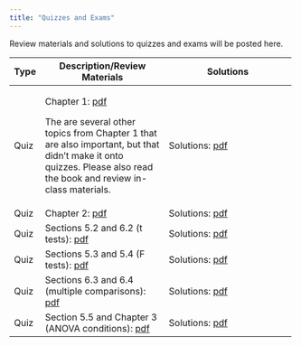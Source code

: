 ```yaml
---
title: "Quizzes and Exams"
---
```


Review materials and solutions to quizzes and exams will be posted here.

+------+----------------------------------------------------------+---------------------------------------------------------------+
| Type | Description/Review Materials                             | Solutions                                                     |
+======+==========================================================+===============================================================+
| Quiz | Chapter 1: [pdf](exams/ch1/stat242_quizzes.pdf)          | Solutions: [pdf](exams/ch1/stat242_quiz_solutions.pdf)        |
|      |                                                          |                                                               |
|      | The are several other topics from Chapter 1 that are also|                                                               |
|      | important, but that didn't make it onto quizzes. Please  |                                                               |
|      | also read the book and review in-class materials.        |                                                               |
+------+----------------------------------------------------------+---------------------------------------------------------------+
| Quiz | Chapter 2: [pdf](exams/ch2/stat242_quizzes.pdf)          | Solutions: [pdf](exams/ch2/stat242_quiz_solutions.pdf)        |
+------+----------------------------------------------------------+---------------------------------------------------------------+
| Quiz | Sections 5.2 and 6.2 (t tests):                          | Solutions: [pdf](exams/Ch52_62/stat242_quiz_solutions.pdf)    |
|      | [pdf](exams/Ch52_62/stat242_quizzes.pdf)                 |                                                               |
+------+----------------------------------------------------------+---------------------------------------------------------------+
| Quiz | Sections 5.3 and 5.4 (F tests):                          | Solutions: [pdf](exams/ch53_54/stat242_quiz_solutions.pdf)    |
|      | [pdf](exams/ch53_54/stat242_quizzes.pdf)                 |                                                               |
+------+----------------------------------------------------------+---------------------------------------------------------------+
| Quiz | Sections 6.3 and 6.4 (multiple comparisons):             | Solutions: [pdf](exams/ch63_64/stat242_quiz_solutions.pdf)    |
|      | [pdf](exams/ch63_64/stat242_quizzes.pdf)                 |                                                               |
+------+----------------------------------------------------------+---------------------------------------------------------------+
| Quiz | Section 5.5 and Chapter 3 (ANOVA conditions):            | Solutions: [pdf](exams/ch55_3a/stat242_quiz_solutions.pdf)    |
|      | [pdf](exams/ch55_3a/stat242_quizzes.pdf)                 |                                                               |
+------+----------------------------------------------------------+---------------------------------------------------------------+
